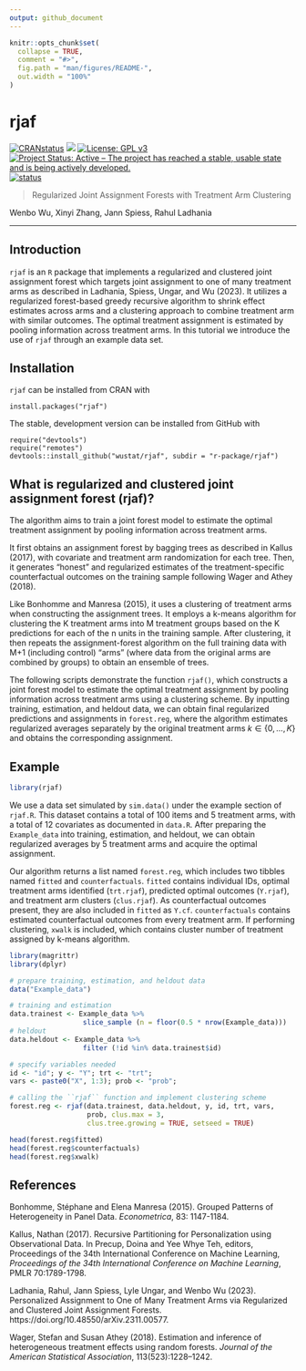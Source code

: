 ```yaml
---
output: github_document
---
```


<!-- README.md is generated from README.Rmd. Please edit that file -->

```r
knitr::opts_chunk$set(
  collapse = TRUE,
  comment = "#>",
  fig.path = "man/figures/README-",
  out.width = "100%"
)
```

# rjaf

<!-- badges: start -->
[![CRANstatus](https://www.r-pkg.org/badges/version/rjaf)](https://cran.r-project.org/package=rjaf)
[![](https://cranlogs.r-pkg.org/badges/grand-total/rjaf)](https://cran.r-project.org/package=rjaf)
[![License: GPL
v3](https://img.shields.io/badge/License-GPLv3-blue.svg)](https://www.gnu.org/licenses/gpl-3.0)
[![Project Status: Active – The project has reached a stable, usable
state and is being actively
developed.](https://www.repostatus.org/badges/latest/active.svg)](https://www.repostatus.org/#active)
[![status](https://joss.theoj.org/papers/ff8fa725cc40d0247158bd244f1117be/status.svg)](https://joss.theoj.org/papers/ff8fa725cc40d0247158bd244f1117be)
<!-- badges: end -->

> Regularized Joint Assignment Forests with Treatment Arm Clustering

Wenbo Wu, Xinyi Zhang, Jann Spiess, Rahul Ladhania

---
## Introduction

`rjaf` is an `R` package that implements a regularized and clustered joint assignment forest which targets joint assignment to one of many treatment arms as described in Ladhania, Spiess, Ungar, and Wu (2023). It utilizes a regularized forest-based greedy recursive algorithm to shrink effect estimates across arms and a clustering approach to combine treatment arm with similar outcomes. The optimal treatment assignment is estimated by pooling information across treatment arms. In this tutorial we introduce the use of `rjaf` through an example data set.



## Installation
`rjaf` can be installed from CRAN with
```
install.packages("rjaf")
```

The stable, development version can be installed from GitHub with
```
require("devtools")
require("remotes")
devtools::install_github("wustat/rjaf", subdir = "r-package/rjaf")
```

## What is regularized and clustered joint assignment forest (rjaf)? 
The algorithm aims to train a joint forest model to estimate the optimal treatment assignment by pooling information across treatment arms.

It first obtains an assignment forest by bagging trees as described in Kallus (2017),  with covariate and treatment arm randomization for each tree. Then, it generates "honest" and regularized estimates of the treatment-specific counterfactual outcomes on the training sample following Wager and Athey (2018).

Like Bonhomme and Manresa (2015), it uses a clustering of treatment arms when constructing the assignment trees. It employs a k-means algorithm for clustering the K treatment arms into M treatment groups based on the K predictions for each of the n units in the training sample. After clustering, it then repeats the assignment-forest algorithm on the full training data with M+1 (including control) "arms" (where data from the original arms are combined by groups) to obtain an ensemble of trees.

The following scripts demonstrate the function ``rjaf()``, which constructs a joint forest model to estimate the optimal treatment assignment by pooling information across treatment arms using a clustering scheme. By inputting training, estimation, and heldout data, we can obtain final regularized predictions and assignments in ``forest.reg``, where the algorithm estimates regularized averages separately by the original treatment arms $k \in \{0,\ldots,K\}$ and obtains the corresponding assignment.


## Example

```r
library(rjaf)
```


We use a data set simulated by `sim.data()` under the example section of `rjaf.R`. This dataset contains a total of 100 items and 5 treatment arms, with a total of 12 covariates as documented in `data.R`. After preparing the `Example_data` into training, estimation, and heldout, we can obtain regularized averages by 5 treatment arms and acquire the optimal assignment. 

Our algorithm returns a list named ``forest.reg``, which includes two tibbles named ``fitted`` and ``counterfactuals``. ``fitted`` contains individual IDs, optimal treatment arms identified (`trt.rjaf`), predicted optimal outcomes (`Y.rjaf`), and treatment arm clusters (`clus.rjaf`). As counterfactual outcomes present, they are also included in ``fitted`` as `Y.cf`. ``counterfactuals`` contains estimated counterfactual outcomes from every treatment arm. If performing clustering, ``xwalk`` is included, which contains cluster number of treatment assigned by k-means algorithm.

```r
library(magrittr)
library(dplyr)

# prepare training, estimation, and heldout data
data("Example_data")

# training and estimation
data.trainest <- Example_data %>% 
                  slice_sample (n = floor(0.5 * nrow(Example_data)))
# heldout
data.heldout <- Example_data %>% 
                  filter (!id %in% data.trainest$id)

# specify variables needed
id <- "id"; y <- "Y"; trt <- "trt";  
vars <- paste0("X", 1:3); prob <- "prob";

# calling the ``rjaf`` function and implement clustering scheme
forest.reg <- rjaf(data.trainest, data.heldout, y, id, trt, vars, 
                   prob, clus.max = 3, 
                   clus.tree.growing = TRUE, setseed = TRUE)

```

```r
head(forest.reg$fitted)
head(forest.reg$counterfactuals)
head(forest.reg$xwalk)
```


## References

Bonhomme, Stéphane and Elena Manresa (2015). Grouped Patterns of Heterogeneity in Panel Data. *Econometrica*, 83: 1147-1184.
\cr

Kallus, Nathan (2017). Recursive Partitioning for Personalization using Observational Data. In Precup, Doina and Yee Whye Teh, editors, Proceedings of the 34th International Conference on Machine Learning, *Proceedings of the 34th International Conference on Machine Learning*, PMLR 70:1789-1798.
\cr

Ladhania, Rahul, Jann Spiess, Lyle Ungar, and Wenbo Wu (2023). Personalized Assignment to One of Many Treatment Arms via Regularized and Clustered Joint Assignment Forests. https://doi.org/10.48550/arXiv.2311.00577.
\cr

Wager, Stefan and Susan Athey (2018). Estimation and inference of heterogeneous treatment effects using random forests. *Journal of the American Statistical Association*, 113(523):1228–1242.
\cr
